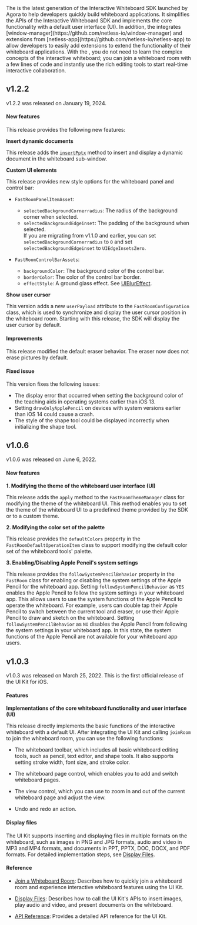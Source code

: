 <PlatformWrapper platform="ios">
The <Vg k="FAST_SDK" /> is the latest generation of the Interactive Whiteboard SDK launched by Agora to help developers quickly build whiteboard applications. It simplifies the APIs of the Interactive Whiteboard SDK and implements the core functionality with a default user interface (UI). In addition, the <Vg k="FAST_SDK" /> integrates [window-manager](https://github.com/netless-io/window-manager) and extensions from [netless-app](https://github.com/netless-io/netless-app) to allow developers to easily add extensions to extend the functionality of their whiteboard applications. With the <Vg k="FAST_SDK" />, you do not need to learn the complex concepts of the interactive whiteboard; you can join a whiteboard room with a few lines of code and instantly use the rich editing tools to start real-time interactive collaboration.

## v1.2.2

v1.2.2 was released on January 19, 2024.

#### New features

This release provides the following new features:

**Insert dynamic documents**

This release adds the  [`insertPptx`](https://docs.agora.io/en/interactive-whiteboard/reference/uikit-sdk#insertpptx) method to insert and display a dynamic document in the whiteboard sub-window.

**Custom UI elements**

This release provides new style options for the whiteboard panel and control bar:

- `FastRoomPanelItemAsset`:
  - `selectedBackgroundCornerradius`: The radius of the background corner when selected.
  - `selectedBackgroundEdgeinset`: The padding of the background when selected.
	<div class="alert info">If you are migrating from v1.1.0 and earlier, you can set <code>selectedBackgroundCornerradius</code> to <code>0</code> and set <code>selectedBackgroundEdgeinset</code> to <code>UIEdgeInsetsZero</code>.</div>

- `FastRoomControlBarAssets`:

  - `backgroundColor`: The background color of the control bar.
  - `borderColor`: The color of the control bar border.
  - `effectStyle`: A ground glass effect. See [UIBlurEffect](https://developer.apple.com/documentation/uikit/uiblureffect).

**Show user cursor**

This version adds a new `userPayload` attribute to the `FastRoomConfiguration` class, which is used to synchronize and display the user cursor position in the whiteboard room. Starting with this release, the SDK will display the user cursor by default.

#### Improvements

This release modified the default eraser behavior. The eraser now does not erase pictures by default.

#### Fixed issue

This version fixes the following issues:

- The display error that occurred when setting the background color of the teaching aids in operating systems earlier than iOS 13.
- Setting `drawOnlyApplePencil` on devices with system versions earlier than iOS 14 could cause a crash.
- The style of the shape tool could be displayed incorrectly when initializing the shape tool.

## v1.0.6

v1.0.6 was released on June 6, 2022.

#### New features
**1. Modifying the theme of the whiteboard user interface (UI)**

This release adds the `apply` method to the `FastRoomThemeManager` class for modifying the theme of the whiteboard UI. This method enables you to set the theme of the whiteboard UI to a predefined theme provided by the SDK or to a custom theme.

**2. Modifying the color set of the palette**

This release provides the `defaultColors` property in the `FastRoomDefaultOperationItem` class to support modifying the default color set of the whiteboard tools' palette.

**3. Enabling/Disabling Apple Pencil's system settings**

This release provides the `followSystemPencilBehavior` property in the `FastRoom` class for enabling or disabling the system settings of the Apple Pencil for the whiteboard app. Setting `followSystemPencilBehavior` as `YES` enables the Apple Pencil to follow the system settings in your whiteboard app. This allows users to use the system functions of the Apple Pencil to operate the whiteboard. For example, users can double tap their Apple Pencil to switch between the current tool and eraser, or use their Apple Pencil to draw and sketch on the whiteboard. Setting `followSystemPencilBehavior` as `NO` disables the Apple Pencil from following the system settings in your whiteboard app. In this state, the system functions of the Apple Pencil are not available for your whiteboard app users.

## v1.0.3

v1.0.3 was released on March 25, 2022. This is the first official release of the UI Kit for iOS.

#### Features

**Implementations of the core whiteboard functionality and user interface (UI)**

This release directly implements the basic functions of the interactive whiteboard with a default UI. After integrating the UI Kit and calling `joinRoom` to join the whiteboard room, you can use the following functions:

- The whiteboard toolbar, which includes all basic whiteboard editing tools, such as pencil, text editor, and shape tools. It also supports setting stroke width, font size, and stroke color.

- The whiteboard page control, which enables you to add and switch whiteboard pages.

- The view control, which you can use to zoom in and out of the current whiteboard page and adjust the view.

- Undo and redo an action.

#### Display files

The UI Kit supports inserting and displaying files in multiple formats on the whiteboard, such as images in PNG and JPG formats, audio and video in MP3 and MP4 formats, and documents in PPT, PPTX, DOC, DOCX, and PDF formats. For detailed implementation steps, see [Display Files](/interactive-whiteboard/develop/scenes/display-files-fast).

#### Reference

- [Join a Whiteboard Room](/interactive-whiteboard/get-started/get-started-sdk): Describes how to quickly join a whiteboard room and experience interactive whiteboard features using the UI Kit.

- [Display Files](/interactive-whiteboard/develop/scenes/display-files-fast): Describes how to call the UI Kit's APIs to insert images, play audio and video, and present documents on the whiteboard.

- [API Reference](/interactive-whiteboard/reference/uikit-sdk): Provides a detailed API reference for the UI Kit.
</PlatformWrapper>